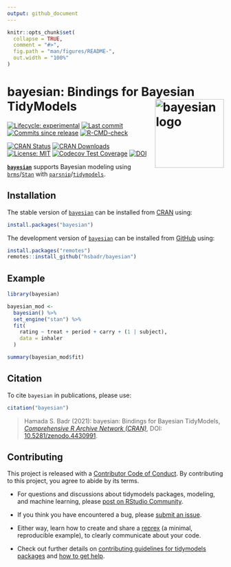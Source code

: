 ```yaml
---
output: github_document
---
```


<!-- README.md is generated from README.Rmd. Please edit that file -->

```r
knitr::opts_chunk$set(
  collapse = TRUE,
  comment = "#>",
  fig.path = "man/figures/README-",
  out.width = "100%"
)
```

bayesian: Bindings for Bayesian TidyModels [<img src="man/figures/bayesian.png" align="right" width="160" alt="bayesian logo" />](https://hsbadr.github.io/bayesian/)
=====================================================================================================================================================================

<!-- badges: start -->
[![Lifecycle: experimental](https://img.shields.io/badge/lifecycle-experimental-orange.svg)](https://www.tidyverse.org/lifecycle/#experimental)
[![Last commit](https://img.shields.io/github/last-commit/hsbadr/bayesian)](https://github.com/hsbadr/bayesian/commits/main)
[![Commits since release](https://img.shields.io/github/commits-since/hsbadr/bayesian/0.0.2.svg?color=green)](https://GitHub.com/hsbadr/bayesian/commit/main/)
[![R-CMD-check](https://github.com/hsbadr/bayesian/workflows/R-CMD-check/badge.svg)](https://github.com/hsbadr/bayesian/actions)

[![CRAN Status](https://www.r-pkg.org/badges/version/bayesian)](https://CRAN.R-project.org/package=bayesian)
[![CRAN Downloads](http://cranlogs.r-pkg.org/badges/grand-total/bayesian)](https://cran.r-project.org/package=bayesian)
[![License: MIT](https://img.shields.io/badge/License-MIT-blue.svg)](https://github.com/hsbadr/bayesian/blob/main/LICENSE.md)
[![Codecov Test Coverage](https://codecov.io/gh/hsbadr/bayesian/branch/main/graph/badge.svg)](https://codecov.io/gh/hsbadr/bayesian?branch=main)
[![DOI](https://zenodo.org/badge/327419436.svg)](https://zenodo.org/badge/latestdoi/327419436)
<!-- badges: end -->

[**`bayesian`**](https://hsbadr.github.io/bayesian/) supports Bayesian modeling using [`brms`](https://paul-buerkner.github.io/brms/)/[`Stan`](https://mc-stan.org/)
with [`parsnip`](https://parsnip.tidymodels.org/)/[`tidymodels`](https://www.tidymodels.org/).

Installation
-------------

The stable version of [`bayesian`](https://hsbadr.github.io/bayesian/) can be installed from [CRAN](https://CRAN.R-project.org/package=bayesian) using:

``` r
install.packages("bayesian")
```

The development version of [`bayesian`](https://hsbadr.github.io/bayesian/) can be installed from [GitHub](https://github.com/hsbadr/bayesian) using:

``` r
install.packages("remotes")
remotes::install_github("hsbadr/bayesian")
```

Example
-------


``` r
library(bayesian)

bayesian_mod <-
  bayesian() %>%
  set_engine("stan") %>%
  fit(
    rating ~ treat + period + carry + (1 | subject),
    data = inhaler
  )

summary(bayesian_mod$fit)
```

Citation
--------

To cite `bayesian` in publications, please use:

```r
citation("bayesian")
```

> Hamada S. Badr (2021): bayesian: Bindings for Bayesian TidyModels,
[_Comprehensive R Archive Network (CRAN)_](https://cran.r-project.org/package=bayesian),
DOI: [10.5281/zenodo.4430991](https://doi.org/10.5281/zenodo.4430991).

Contributing
------------

This project is released with a [Contributor Code of Conduct](https://contributor-covenant.org/version/2/0/CODE_OF_CONDUCT.html). By contributing to this project, you agree to abide by its terms.

- For questions and discussions about tidymodels packages, modeling, and machine learning, please [post on RStudio Community](https://community.rstudio.com/).

- If you think you have encountered a bug, please [submit an issue](https://github.com/hsbadr/bayesian/issues).

- Either way, learn how to create and share a [reprex](https://reprex.tidyverse.org) (a minimal, reproducible example), to clearly communicate about your code.

- Check out further details on [contributing guidelines for tidymodels packages](https://www.tidymodels.org/contribute/) and [how to get help](https://www.tidymodels.org/help/).

